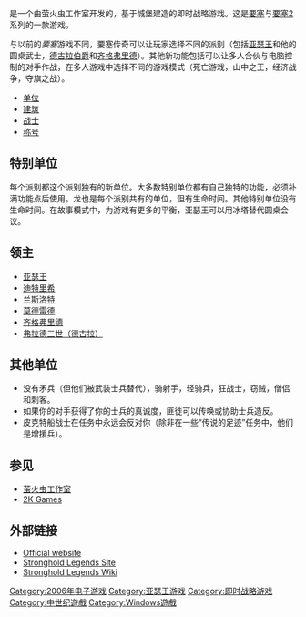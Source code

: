 {{NoteTA
| G1=Games
}}
{{Infobox VG
|title = 要塞传奇
|image = Image:Stronghold Legends Coverart.jpg
|developer = [[萤火虫工作室|萤火虫工作室]]
|publisher = [[2K游戏|2K游戏]]
|designer = [[2K游戏|2K游戏]]
|engine = 
|released = {{vgrelease|NA|October 23, 2006}}
|genre = [[即时战略游戏|即时战略游戏]]
|modes = [[单人游戏|单人游戏]]，[[多人游戏|多人游戏]]
|platforms = [[Windows|Windows]]
}}

{{vgname|要塞传奇|en=Stronghold Legends}}是一个由萤火虫工作室开发的，基于城堡建造的即时战略游戏。这是[[要塞_(2001年游戏)|要塞]]与[[要塞2|要塞2]]系列的一款游戏。

与以前的''要塞''游戏不同，要塞传奇可以让玩家选择不同的派别（包括[[亚瑟王|亚瑟王]]和他的圆桌武士，[[弗拉德三世|德古拉伯爵]]和[[齐格弗里德|齐格弗里德]]）。其他新功能包括可以让多人合伙与电脑控制的对手作战，在多人游戏中选择不同的游戏模式（死亡游戏，山中之王，经济战争，夺旗之战）。

*[http://stronghold.wikia.com/wiki/Stronghold_Legends_-_Units 单位] {{Wayback|url=http://stronghold.wikia.com/wiki/Stronghold_Legends_-_Units |date=20160304031155 }}
*[http://stronghold.wikia.com/wiki/Stronghold_Legends_-_Buildings 建筑] {{Wayback|url=http://stronghold.wikia.com/wiki/Stronghold_Legends_-_Buildings |date=20160304002234 }}
*[http://stronghold.wikia.com/wiki/Stronghold_Legends_-_Defenses 战士] {{Wayback|url=http://stronghold.wikia.com/wiki/Stronghold_Legends_-_Defenses |date=20160305110720 }}
*[http://stronghold.wikia.com/wiki/Stronghold_Legends_-_Awards 称号]{{dead link|date=2018年4月 |bot=InternetArchiveBot |fix-attempted=yes }}

==特别单位==

每个派别都这个派别独有的新单位。大多数特别单位都有自己独特的功能，必须补满功能点后使用。龙也是每个派别共有的单位，但有生命时间。其他特别单位没有生命时间。在故事模式中，为游戏有更多的平衡，亚瑟王可以用冰塔替代圆桌会议。 
==领主==
*[http://stronghold.wikia.com/wiki/Stronghold_Legends_-_Arthur 亚瑟王] {{Wayback|url=http://stronghold.wikia.com/wiki/Stronghold_Legends_-_Arthur |date=20160303204242 }}
*[http://stronghold.wikia.com/wiki/Stronghold_Legends_-_Dietrich 迪特里希] {{Wayback|url=http://stronghold.wikia.com/wiki/Stronghold_Legends_-_Dietrich |date=20160304070611 }}
*[http://stronghold.wikia.com/wiki/Stronghold_Legends_-_Lancelot 兰斯洛特] {{Wayback|url=http://stronghold.wikia.com/wiki/Stronghold_Legends_-_Lancelot |date=20160304063344 }}
*[https://web.archive.org/web/20090207104148/http://stronghold.wikia.com/wiki/Stronghold_Legends_-_Mordred 莫德雷德]
*[http://stronghold.wikia.com/wiki/Stronghold_Legends_-_Siegfried 齐格弗里德] {{Wayback|url=http://stronghold.wikia.com/wiki/Stronghold_Legends_-_Siegfried |date=20090425140638 }}
*[http://stronghold.wikia.com/wiki/Stronghold_Legends_-_Vlad_Tepes 弗拉德三世（德古拉）] {{Wayback|url=http://stronghold.wikia.com/wiki/Stronghold_Legends_-_Vlad_Tepes |date=20160303234815 }}

==其他单位==
*没有矛兵（但他们被武装士兵替代），骑射手，轻骑兵，狂战士，窃贼，僧侣和刺客。
*如果你的对手获得了你的士兵的真诚度，匪徒可以传唤或协助士兵造反。
*皮克特船战士在任务中永远会反对你（除非在一些“传说的足迹”任务中，他们是增援兵）。
==参见==
*[[萤火虫工作室|萤火虫工作室]]
*[[2K_Games|2K Games]]

==外部链接==
*[https://web.archive.org/web/20080822020535/http://www.fireflyworlds.com/shl_index.php Official website]
*[http://www.2kgames.com/strongholdlegends/ Stronghold Legends Site] {{Wayback|url=http://www.2kgames.com/strongholdlegends/ |date=20120507091826 }}
*[http://stronghold.wikia.com/wiki/Stronghold_Legends Stronghold Legends Wiki] {{Wayback|url=http://stronghold.wikia.com/wiki/Stronghold_Legends |date=20160304030702 }}

{{要塞系列}}

{{DEFAULTSORT:Stronghold Legends}}
[[Category:2006年电子游戏|Category:2006年电子游戏]]
[[Category:亚瑟王游戏|Category:亚瑟王游戏]]
[[Category:即时战略游戏|Category:即时战略游戏]]
[[Category:中世纪遊戲|Category:中世纪遊戲]]
[[Category:Windows遊戲|Category:Windows遊戲]]